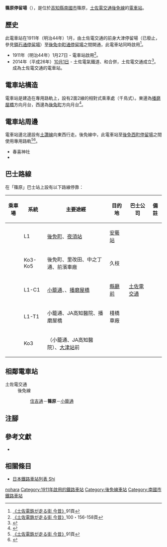 {{Infobox station
|公司色 = #3399cc
|站名 = 篠原
|圖片 = Shinohara-tramstop.jpg
|圖片說明 = 左邊為播磨屋橋方向月台
|日文原名 = 篠原
|平假名 = しのはら
|羅馬拼音 = Shinohara
|副站名 = 
|所在地 = {{JPN}}[[高知縣|高知縣]][[南國市|南國市]]篠原
|座標 = {{coord|33|34|37.37|N|133|37|52.78|E|type:railwaystation_region:JP-24|display=inline,title}}
|車站構造 = [[地面車站|地面車站]]
|月台配置 = 2面2線
|啟用年月日 = 1911年（明治44年）1月27日
|廢站年月日 = 
|乘客人數 = 
|上下車人次 = 
|統計年度 = 
|轉車 = 
|全寬備註 = 
|adjacent = {{Adjacent stations|system=土佐電交通|line=後免線|left=住吉通|right=小籠通|note-left=0.4km|note-mid=距離[[後免町站|後免町]]1.8km|note-right=0.6km}}
}}
'''篠原停留場'''（{{jpn|j=篠原停留場|hg=しのはらていりゅうじょう|rm=Shinohara teiryūjō|f=y}}），是位於[[高知縣|高知縣]][[南國市|南國市]]篠原，[[土佐電交通|土佐電交通]][[後免線|後免線]]的[[電車站|電車站]]。

== 歷史 ==
此電車站在1911年（明治44年）1月，由土佐電交通的前身{{Translink|ja|土佐電気鉄道|土佐電氣鐵道}}大津停留場（已廢止，參見[[領石通停留場|領石通停留場]]）至[[後免中町停留場|後免中町通停留場]]之間開通，此電車站同時啟用<ref name=konjaku>[[#konjaku|《土佐電鉄が走る街 今昔》]]91頁</ref>。

* 1911年（明治44年）1月27日 - {{Translink|ja|土佐電気鉄道|土佐電氣鐵道}}電車站啟用<ref name=konjaku2>[[#konjaku|《土佐電鉄が走る街 今昔》]]100・156-158頁</ref>。
* 2014年（平成26年）[[10月1日|10月1日]] - 土佐電氣鐵道、{{Translink|ja|高知県交通|高知縣交通}}和{{Translink|ja|土佐電ドリームサービス|土佐電Dream Service}}合併，土佐電交通成立<ref>{{Cite news |title=とさでん交通：「再出発」 「便利な市民の足に」高知で設立式 新デザインの車両披露 |newspaper=[[毎日新聞|毎日新聞]] |date=2014-10-02 |author=上野宏人 |publisher=毎日新聞社|language=ja}}</ref>。成為土佐電交通的電車站。

== 電車站構造 ==
電車站是建造在專用路軌上，設有2面2線的相對式乘車處（千鳥式）。東邊為[[播磨屋橋停留場|播磨屋橋]]方向月台，西邊為[[後免町站|後免町]]方向月台<ref name=line>{{Cite book|author=川島令三 |authorlink=川島令三 |title=四国・九州ライン 全線・全駅・全配線 |year=2013 |publisher=[[講談社|講談社]] |series=【図説】 日本の鉄道 |isbn=978-4-06-295161-6 |volume=第2巻 四国西部エリア |pages=34・90頁|language=ja}}</ref>。

== 電車站周邊 ==
電車站邊北邊設有[[土讚線|土讚線]]向東西行走。後免線中，此電車站至[[後免西町停留場|後免西町停留場]]之間使用專用路軌<ref name=konjaku>[[#konjaku|《土佐電鉄が走る街 今昔》]]91頁</ref><ref>{{Cite book|title=路面電車はゆく 高知 |year=1998 |publisher={{Translink|ja|高知新聞社}} |isbn=4-87503-268-4 |page=83|language=ja}}</ref>。
* 春喜神社
* {{Translink|ja|国道195号|國道195號}}

== 巴士路線 ==
在「篠原」巴士站上設有以下路線停靠：
{| class="wikitable"
!乘車場!!系統!!主要途經!!目的地!!巴士公司!!備註
|-
|rowspan="2"| ||L1||[[後免町站|後免町]]、[[夜須站|夜須站]]||[[安藝站|安藝站]]||rowspan="5"|[[土佐電交通|土佐電交通]]||
|-
|Ko3-Ko5||後免町、里改田、中之丁通、前濱車廠||久枝||
|-
|rowspan="3"| ||L1-C1||[[小籠通停留場|小籠通]]、{{Translink|ja|JA高知病院|JA高知醫院}}、[[播磨屋橋停留場|播磨屋橋]]||[[縣廳前停留場_(高知縣)|縣廳前]]||
|-
|L1-T1||小籠通、JA高知醫院、播磨屋橋||棧橋車廠||
|-
|Ko3||（小籠通、JA高知醫院）、[[土佐大津站|大津站]]前||{{Translink|ja|高知大学医学部附属病院|高知大學醫學部附屬醫院|醫大醫院}}||
|}

== 相鄰電車站 ==
; 土佐電交通
: 後免線
:: [[住吉通停留場|住吉通]]－'''篠原'''－[[小籠通停留場|小籠通]]
== 注腳 ==
{{Reflist}}
== 參考文獻 ==
* {{Cite book|author=土佐電鉄の電車とまちを愛する会 |title=土佐電鉄が走る街 今昔 |year=2006 |publisher=[[JTB出版|JTB出版]] |series=JTB Can Books |isbn=4-533-06411-6|language=ja |ref=konjaku}}
== 相關條目 ==
{{Commonscat|Shinohara Station (Kochi)}}
* [[日本鐵路車站列表_Shi|日本鐵路車站列表 Shi]]
{{後免線}}
{{DEFAULTSORT:Shinohara}}
[[Category:日本鐵路車站_Shi|nohara]]
[[Category:1911年啟用的鐵路車站|Category:1911年啟用的鐵路車站]]
[[Category:後免線車站|Category:後免線車站]]
[[Category:南國市鐵路車站|Category:南國市鐵路車站]]